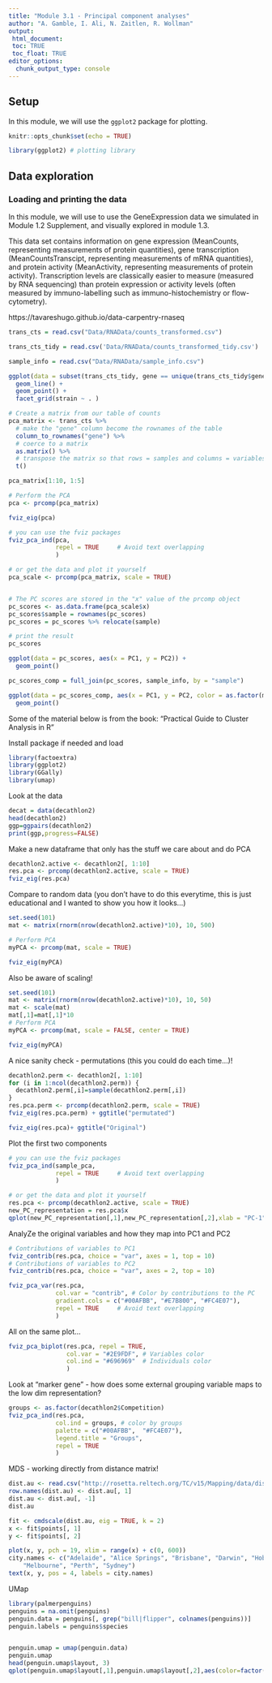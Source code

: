 ```yaml
---
title: "Module 3.1 - Principal component analyses"
author: "A. Gamble, I. Ali, N. Zaitlen, R. Wollman"
output: 
 html_document:
 toc: TRUE
 toc_float: TRUE
editor_options:
  chunk_output_type: console
---
```


## Setup

In this module, we will use the `ggplot2` package for plotting.

```r

knitr::opts_chunk$set(echo = TRUE)

library(ggplot2) # plotting library

```

## Data exploration

### Loading and printing the data

In this module, we will use to use the GeneExpression data we simulated in Module 1.2 Supplement, and visually explored in module 1.3. 

This data set contains information on gene expression (MeanCounts, representing measurements of protein quantities), gene transcription (MeanCountsTranscipt, representing measurements of mRNA quantities), and protein activity (MeanActivity, representing measurements of protein activity). Transcription levels are classically easier to measure (measured by RNA sequencing) than protein expression or activity levels (often measured by immuno-labelling such as immuno-histochemistry or flow-cytometry).


https://tavareshugo.github.io/data-carpentry-rnaseq

```r

trans_cts = read.csv("Data/RNAData/counts_transformed.csv")

trans_cts_tidy = read.csv('Data/RNAData/counts_transformed_tidy.csv')

sample_info = read.csv("Data/RNAData/sample_info.csv")

ggplot(data = subset(trans_cts_tidy, gene == unique(trans_cts_tidy$gene)[8]), aes(x = minute, y = cts, color = replicate)) +
  geom_line() + 
  geom_point() +
  facet_grid(strain ~ . )

# Create a matrix from our table of counts
pca_matrix <- trans_cts %>% 
  # make the "gene" column become the rownames of the table
  column_to_rownames("gene") %>% 
  # coerce to a matrix
  as.matrix() %>% 
  # transpose the matrix so that rows = samples and columns = variables
  t()

pca_matrix[1:10, 1:5]

# Perform the PCA
pca <- prcomp(pca_matrix)

fviz_eig(pca)

# you can use the fviz packages
fviz_pca_ind(pca,
             repel = TRUE     # Avoid text overlapping
             )

# or get the data and plot it yourself
pca_scale <- prcomp(pca_matrix, scale = TRUE)


# The PC scores are stored in the "x" value of the prcomp object
pc_scores <- as.data.frame(pca_scale$x)
pc_scores$sample = rownames(pc_scores)
pc_scores = pc_scores %>% relocate(sample)

# print the result
pc_scores

ggplot(data = pc_scores, aes(x = PC1, y = PC2)) +
  geom_point()

pc_scores_comp = full_join(pc_scores, sample_info, by = "sample")

ggplot(data = pc_scores_comp, aes(x = PC1, y = PC2, color = as.factor(minute), shape = strain)) +
  geom_point()

```










































##############################################################################################

Some of the material below is from the book: "Practical Guide to Cluster Analysis in R"

Install package if needed and load 
```r
library(factoextra)
library(ggplot2)
library(GGally)
library(umap)
```

Look at the data
```r
decat = data(decathlon2)
head(decathlon2)
ggp=ggpairs(decathlon2)
print(ggp,progress=FALSE)
```

Make a new dataframe that only has the stuff we care about and do PCA
```r
decathlon2.active <- decathlon2[, 1:10]
res.pca <- prcomp(decathlon2.active, scale = TRUE)
fviz_eig(res.pca)

```

Compare to random data (you don't have to do this everytime, this is just educational and I wanted to show you how it looks...)
```r
set.seed(101)
mat <- matrix(rnorm(nrow(decathlon2.active)*10), 10, 500)

# Perform PCA
myPCA <- prcomp(mat, scale = TRUE)

fviz_eig(myPCA)

```

Also be aware of scaling! 
```r
set.seed(101)
mat <- matrix(rnorm(nrow(decathlon2.active)*10), 10, 50)
mat <- scale(mat)
mat[,1]=mat[,1]*10
# Perform PCA
myPCA <- prcomp(mat, scale = FALSE, center = TRUE)

fviz_eig(myPCA)

```

A nice sanity check - permutations (this you could do each time...)! 
```r
decathlon2.perm <- decathlon2[, 1:10]
for (i in 1:ncol(decathlon2.perm)) {
  decathlon2.perm[,i]=sample(decathlon2.perm[,i])
}
res.pca.perm <- prcomp(decathlon2.perm, scale = TRUE)
fviz_eig(res.pca.perm) + ggtitle("permutated")

fviz_eig(res.pca)+ ggtitle("Original")

```

Plot the first two components
```r
# you can use the fviz packages
fviz_pca_ind(sample_pca,
             repel = TRUE     # Avoid text overlapping
             )

# or get the data and plot it yourself
res.pca <- prcomp(decathlon2.active, scale = TRUE)
new_PC_representation = res.pca$x
qplot(new_PC_representation[,1],new_PC_representation[,2],xlab = "PC-1",ylab="PC2")

```
AnalyZe the original variables and how they map into PC1 and PC2
```r
# Contributions of variables to PC1
fviz_contrib(res.pca, choice = "var", axes = 1, top = 10)
# Contributions of variables to PC2
fviz_contrib(res.pca, choice = "var", axes = 2, top = 10)

fviz_pca_var(res.pca,
             col.var = "contrib", # Color by contributions to the PC
             gradient.cols = c("#00AFBB", "#E7B800", "#FC4E07"),
             repel = TRUE     # Avoid text overlapping
             )
```
All on the same plot... 
```r
fviz_pca_biplot(res.pca, repel = TRUE,
                col.var = "#2E9FDF", # Variables color
                col.ind = "#696969"  # Individuals color
                )
```

Look at "marker gene" - how does some external grouping variable maps to the low dim representation? 
```r
groups <- as.factor(decathlon2$Competition)
fviz_pca_ind(res.pca,
             col.ind = groups, # color by groups
             palette = c("#00AFBB",  "#FC4E07"),
             legend.title = "Groups",
             repel = TRUE
             )
```

MDS - working directly from distance matrix!
```r
dist.au <- read.csv("http://rosetta.reltech.org/TC/v15/Mapping/data/dist-Aus.csv")
row.names(dist.au) <- dist.au[, 1]
dist.au <- dist.au[, -1]
dist.au
```

```r
fit <- cmdscale(dist.au, eig = TRUE, k = 2)
x <- fit$points[, 1]
y <- fit$points[, 2]

plot(x, y, pch = 19, xlim = range(x) + c(0, 600))
city.names <- c("Adelaide", "Alice Springs", "Brisbane", "Darwin", "Hobart", 
    "Melbourne", "Perth", "Sydney")
text(x, y, pos = 4, labels = city.names)

```
UMap
```r
library(palmerpenguins)
penguins = na.omit(penguins)
penguin.data = penguins[, grep("bill|flipper", colnames(penguins))]
penguin.labels = penguins$species


penguin.umap = umap(penguin.data)
penguin.umap
head(penguin.umap$layout, 3)
qplot(penguin.umap$layout[,1],penguin.umap$layout[,2],aes(color=factor(penguin.labels)))
```





